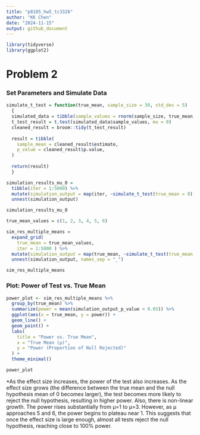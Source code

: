 ```yaml
---
title: "p8105_hw5_tc3326"
author: "KK Chen"
date: "2024-11-15"
output: github_document
---
```


```r
library(tidyverse)
library(ggplot2)
```

# Problem 2
### Set Parameters and Simulate Data
```r
simulate_t_test = function(true_mean, sample_size = 30, std_dev = 5) 
  {
  simulated_data = tibble(sample_values = rnorm(sample_size, true_mean, std_dev))
  t_test_result = t.test(simulated_data$sample_values, mu = 0)
  cleaned_result = broom::tidy(t_test_result)
  
  result = tibble(
    sample_mean = cleaned_result$estimate,
    p_value = cleaned_result$p.value,
  )
  
  return(result)
  }
```

```r
simulation_results_mu_0 = 
  tibble(iter = 1:5000) %>%
  mutate(simulation_output = map(iter, ~simulate_t_test(true_mean = 0))) %>%
  unnest(simulation_output)

simulation_results_mu_0
```

```r
true_mean_values = c(1, 2, 3, 4, 5, 6)

sim_res_multiple_means = 
  expand_grid(
    true_mean = true_mean_values,
    iter = 1:5000 ) %>%
  mutate(simulation_output = map(true_mean, ~simulate_t_test(true_mean = .x))) %>%
  unnest(simulation_output, names_sep = "_")

sim_res_multiple_means
```

### Plot: Power of Test vs. True Mean
```r
power_plot <- sim_res_multiple_means %>%
  group_by(true_mean) %>%
  summarize(power = mean(simulation_output_p_value < 0.05)) %>%
  ggplot(aes(x = true_mean, y = power)) +
  geom_line() +
  geom_point() +
  labs(
    title = "Power vs. True Mean",
    x = "True Mean (µ)",
    y = "Power (Proportion of Null Rejected)"
  ) +
  theme_minimal()

power_plot
```

*As the effect size increases, the power of the test also increases. As the effect size grows (the difference between the true mean and the null hypothesis mean of 0 becomes larger), the test becomes more likely to reject the null hypothesis, resulting in higher power. Also, there is non-linear growth. The power rises substantially from μ=1 to μ=3. However, as μ approaches 5 and 6, the power begins to plateau near 1. This suggests that once the effect size is large enough, almost all tests reject the null hypothesis, reaching close to 100% power. 







